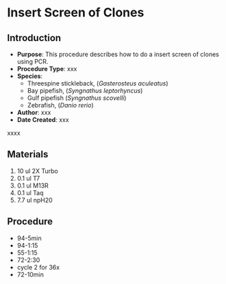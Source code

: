 # Insert Screen of Clones {#sec-molecular-clone_insert_screen}

## Introduction

-   **Purpose**: This procedure describes how to do a insert screen of clones using PCR.
-   **Procedure Type**: xxx
-   **Species**:
    -   Threespine stickleback, (*Gasterosteus aculeatus*)
    -   Bay pipefish, (*Syngnathus leptorhyncus*)
    -   Gulf pipefish (*Syngnathus scovelli*)
    -   Zebrafish, (*Danio rerio*)
-   **Author**: xxx
-   **Date Created**: xxx

::: {.callout-warning title="NOTES"}
xxxx
:::

## Materials

1.  10 ul 2X Turbo
2.  0.1 ul T7
3.  0.1 ul M13R
4.  0.1 ul Taq
5.  7.7 ul npH20

## Procedure

-   94-5min
-   94-1:15
-   55-1:15
-   72-2:30
-   cycle 2 for 36x
-   72-10min
